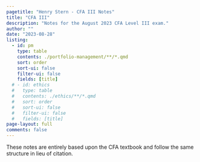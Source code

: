 ```yaml
---
pagetitle: "Henry Stern - CFA III Notes"
title: "CFA III"
description: "Notes for the August 2023 CFA Level III exam."
author: ""
date: "2023-08-28"
listing:
  - id: pm
    type: table
    contents: ./portfolio-management/**/*.qmd
    sort: order
    sort-ui: false
    filter-ui: false
    fields: [title]
  # - id: ethics
  #   type: table
  #   contents: ./ethics/**/*.qmd
  #   sort: order
  #   sort-ui: false
  #   filter-ui: false
  #   fields: [title]
page-layout: full
comments: false
---
```


::: {.callout-note .mb-5 .mt-0}
These notes are entirely based upon the CFA textbook and follow the same structure in lieu of citation.
:::

::: {#pm}
:::
